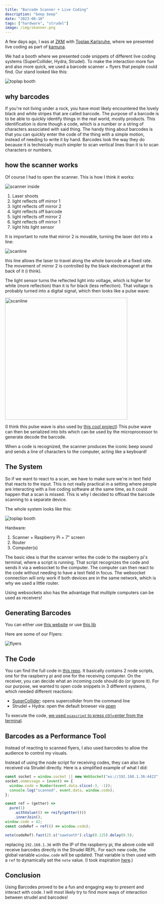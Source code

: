 ```yaml
---
title: "Barcode Scanner + Live Coding"
description: "beep beep"
date: "2023-08-10"
tags: ["hardware", "strudel"]
image: /img/skanner.png
---
```


A few days ago, I was at [ZKM](https://zkm.de/) with [Toplap Karlsruhe](https://toplap-ka.de/),
where we presented live coding as part of [kamuna](https://www.kamuna.de/).

We had a booth where we presented code snippets of different live coding systems (SuperCollider, Hydra, Strudel).
To make the interaction more fun and also more quick, we used a barcode scanner + flyers that people could find.
Our stand looked like this:

![toplap booth](/img/toplap-letters.png)

## why barcodes

If you're not living under a rock, you have most likely encountered the lovely black and white stripes that are called barcode.
The purpose of a barcode is to be able to quickly identify things in the real world, mostly products.
This identification is done though a code, which is a number or a string of characters associated with said thing.
The handy thing about barcodes is that you can quickly enter the code of the thing with a simple motion, instead of needing to write it by hand.
Barcodes look the way they do because it is technically much simpler to scan vertical lines than it is to scan characters or numbers.

## how the scanner works

Of course I had to open the scanner. This is how I think it works:

![scanner inside](/img/scanner-inside.png)

1. Laser shoots
2. light reflects off mirror 1
3. light reflects off mirror 2
4. light reflects off barcode
5. light reflects off mirror 2
6. light reflects off mirror 1
7. light hits light sensor

It is important to note that mirror 2 is movable, turning the laser dot into a line:

![scanline](/img/scanline.png)

this line allows the laser to travel along the whole barcode at a fixed rate.
The movement of mirror 2 is controlled by the black electromagnet at the back of it (i think).

The light sensor turns the reflected light into voltage, which is higher for white (more reflection) than it is for black (less reflection).
That voltage is probably turned into a digital signal, which then looks like a pulse wave:

<img alt="scanline" src="/img/barcode-wave.png" width="400" />

(I think this pulse wave is also used by [this cool project](https://www.youtube.com/watch?v=bOfpQt4KFCc))
This pulse wave can then be serialized into bits which can be used by the microprocessor to generate decode the barcode.

When a code is recognized, the scanner produces the iconic beep sound and sends a line of characters to the computer, acting like a keyboard!

## The System

So if we want to react to a scan, we have to make sure we're in text field that reacts to the input.
This is not really practical in a setting where people are interacting with a live coding software at the same time,
as it could happen that a scan is missed. This is why I decided to offload the barcode scanning to a separate device.

The whole system looks like this:

![toplap booth](/img/skanner.png)

Hardware:

1. Scanner + Raspberry Pi + 7" screen
2. Router
3. Computer(s)

The basic idea is that the scanner writes the code to the raspberry pi's terminal, where a script is running.
That script recognizes the code and sends it via a websocket to the computer.
The computer can then react to the code without needing to have a text field in focus.
The websocket connection will only work if both devices are in the same network, which is why we used a little router.

Using websockets also has the advantage that multiple computers can be used as receivers!

## Generating Barcodes

You can either use [this website](https://barcode.tec-it.com/en/Code128?data=ABC-abc-1234) or use [this lib](https://github.com/lindell/JsBarcode)

Here are some of our Flyers:

![flyers](/img/flyers.jpeg)

## The Code

You can find the full code in [this repo](https://github.com/felixroos/sKAnner/).
It basically contains 2 node scripts, one for the raspberry pi and one for the receiving computer.
On the receiver, you can decide what an incoming code should do (or ignore it).
For our purpose, we wanted to open code snippets in 3 different systems, which needed different reactions:

- [SuperCollider](https://github.com/felixroos/sKAnner/blob/main/actions.mjs#L41): opens supercollider from the command line
- Strudel + Hydra: open the default browser via [open](https://www.npmjs.com/package/open)

To execute the code, [we used `osascript` to press ctrl+enter from the terminal](https://github.com/felixroos/sKAnner/blob/main/actions.mjs#L30).

## Barcodes as a Performance Tool

Instead of reacting to scanned flyers, I also used barcodes to allow the audience to control my visuals.

Instead of using the node script for receiving codes, they can also be received via Strudel directly.
Here is a simplified example of what I did:

```js
const socket = window.socket || new WebSocket("ws://192.168.1.36:4422");
socket.onmessage = (event) => {
  window.code = Number(event.data.slice(-3, -1));
  console.log("scanned", event.data, window.code);
};

const ref = (getter) =>
  pure(1)
    .withValue(() => reify(getter()))
    .innerJoin();
window.code = 42;
const codeRef = ref(() => window.code);

note(codeRef).fast(2).s("sawtooth").clip(0.125).delay(0.5);
```

replacing `192.168.1.36` with the IP of the raspberry pi, the above code will receive barcodes directly in the Strudel REPL.
For each new code, the global variable `window.code` will be updated. That variable is then used with a `ref` to dynamically set the `note` value.
(I took inspiration [here](https://github.com/tidalcycles/strudel/discussions/353#discussioncomment-4944925).)

## Conclusion

Using Barcodes proved to be a fun and engaging way to present and interact with code.
I will most likely try to find more ways of interaction between strudel and barcodes!
